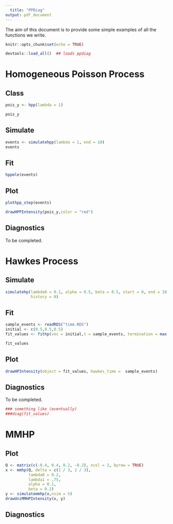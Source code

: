 ```yaml
---
  title: "PPDiag"
output: pdf_document
---
```


The aim of this document is to provide some simple examples of all the functions
we write.
  
```r
knitr::opts_chunk$set(echo = TRUE)
```



```r
devtools::load_all()  ## loads ppdiag
```

# Homogeneous Poisson Process

## Class

```r
pois_y <- hpp(lambda = 1)

pois_y
```


## Simulate

```r
events <- simulatehpp(lambda = 1, end = 10)
events

```


## Fit

```r

hppmle(events)

```




## Plot

```r
plothpp_step(events)
```
```r
drawHPPIntensity(pois_y,color = "red")
```




## Diagnostics

To be completed.

# Hawkes Process


## Simulate

```r
simulatehp(lambda0 = 0.1, alpha = 0.5, beta = 0.5, start = 0, end = 10,
           history = 0)

```


## Fit


```r
sample_events <- readRDS("time.RDS")
initial <- c(0.5,0.5,0.5)
fit_values <- fithp(vec = initial,t = sample_events, termination = max(sample_events))

fit_values

```


## Plot

```r
drawHPIntensity(object = fit_values, hawkes_time =  sample_events)
```


## Diagnostics

To be completed.

```r
### something like (eventually)
###diag(fit_values)
```


# MMHP

## Plot

```r
Q <- matrix(c(-0.4, 0.4, 0.2, -0.2), ncol = 2, byrow = TRUE)
x <- mmhp(Q, delta = c(1 / 3, 2 / 3), 
          lambda0 = 0.2,
          lambda1 = .75,
          alpha = 0.1,
          beta = 0.2)
y <- simulatemmhp(x,nsim = 5)
drawUniMMHPIntensity(x, y)
```


## Diagnostics

